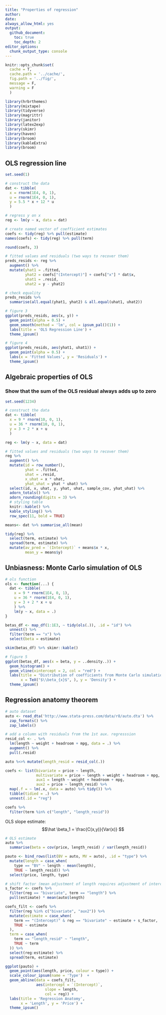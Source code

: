 ```yaml
---
title: "Properties of regression"
author:
date:
always_allow_html: yes
output:
  github_document:
    toc: true
    toc_depth: 2
editor_options: 
  chunk_output_type: console
---
```


<!-- README.md is generated from README.Rmd. Please edit that file -->

```r
knitr::opts_chunk$set(
  cache = T,
  cache.path = '../cache/',
  fig.path = '../fig/',
  message = F,
  warning = F
  )

library(hrbrthemes)
library(mixtape)
library(tidyverse)
library(magrittr)
library(janitor)
library(latex2exp)
library(skimr)
library(haven)
library(broom)
library(kableExtra)
library(broom)
```

## OLS regression line

```r

set.seed(1)

# construct the data
dat <- tibble(
  x = rnorm(1E4, 0, 1),
  u = rnorm(1E4, 0, 1),
  y = 5.5 * x + 12 * u
  )

# regress y on x 
reg <- lm(y ~ x, data = dat)

# create named vector of coefficient estimates
coefs <- tidy(reg) %>% pull(estimate) 
names(coefs) <- tidy(reg) %>% pull(term)

round(coefs, 3)

# fitted values and residuals (two ways to recover them)
preds_resids <- reg %>% 
  augment() %>% 
  mutate(yhat1 = .fitted,
         yhat2 = coefs["(Intercept)"] + coefs["x"] * dat$x,
         uhat1 = .resid,
         uhat2 = y - yhat2)

# check equality
preds_resids %>% 
  summarise(all.equal(yhat1, yhat2) & all.equal(uhat1, uhat2))
```



```r
# figure 3
ggplot(preds_resids, aes(x, y)) +
  geom_point(alpha = 0.5) +
  geom_smooth(method = 'lm', col = ipsum_pal()(1)) +
  labs(title = 'OLS Regression Line') +
  theme_ipsum()
```

```r
# figure 4
ggplot(preds_resids, aes(yhat1, uhat1)) +
  geom_point(alpha = 0.5) +
  labs(x = 'Fitted Values', y = 'Residuals') +
  theme_ipsum()
```

## Algebraic properties of OLS

### Show that the sum of the OLS residual always adds up to zero

```r

set.seed(1234)

# construct the data
dat <- tibble(
  x = 9 * rnorm(10, 0, 1),
  u = 36 * rnorm(10, 0, 1),
  y = 3 + 2 * x + u
  )

reg <- lm(y ~ x, data = dat)

# fitted values and residuals (two ways to recover them)
reg %>% 
  augment() %>% 
  mutate(id = row_number(),
         yhat = .fitted,
         uhat = .resid,
         x_uhat = x * uhat, 
         yhat_uhat = yhat * uhat) %>% 
  select(id, x, uhat, y, yhat, uhat, sample_cov, yhat_uhat) %>% 
  adorn_totals() %>% 
  adorn_rounding(digits = 3) %>% 
  # styling table
  knitr::kable() %>% 
  kable_styling() %>% 
  row_spec(11, bold = TRUE)
```

```r
means<- dat %>% summarise_all(mean)

tidy(reg) %>% 
  select(term, estimate) %>% 
  spread(term, estimate) %>% 
  mutate(av_pred = `(Intercept)` + means$x * x, 
         mean_y = means$y)
```

## Unbiasness: Monte Carlo simulation of OLS

```r

# ols function
ols <- function(...) {
  dat <- tibble(
    x = 9 * rnorm(1E4, 0, 1),
    u = 36 * rnorm(1E4, 0, 1),
    y = 3 + 2 * x + u
    ) %>% 
    lm(y ~ x, data = .)
}

betas_df <- map_df(1:1E3, ~ tidy(ols(.)), .id = "id") %>% 
  unnest() %>% 
  filter(term == "x") %>% 
  select(beta = estimate) 

skim(betas_df) %>% skimr::kable()

# figure 5
ggplot(betas_df, aes(x = beta, y = ..density..)) +
  geom_histogram() +
  geom_vline(xintercept = 2, col = "red") + 
  labs(title = "Distribution of coefficients from Monte Carlo simulation", 
       x = TeX("$\\beta_{x}$", ), y = 'Density') +
  theme_ipsum()
```


## Regression anatomy theorem

```r
# auto dataset
auto <- read_dta('http://www.stata-press.com/data/r8/auto.dta') %>% 
  zap_formats() %>% 
  zap_labels() 

# add a column with residuals from the 1st aux. regresssion
resid_col <- . %>% 
  lm(length ~ weight + headroom + mpg, data = .) %>% 
  augment() %>% 
  pull(.resid)

auto %<>% mutate(length_resid = resid_col(.))

coefs <- list(bivariate = price ~ length,
              multivariate = price ~ length + weight + headroom + mpg,
              aux1 = length ~ weight + headroom + mpg,
              aux2 = price ~ length_resid) %>% 
  map(.f = ~ lm(.x, data = auto) %>% tidy()) %>% 
  tibble(tidied = .) %>% 
  unnest(.id = "reg") 

coefs %>% 
  filter(term %in% c("length", "length_resid"))

```

OLS slope estimate: 
$$\hat \beta_1 = \frac{C(x,y)}{Var(x)} $$

```r
# OLS estimate 
auto %>% 
  summarise(beta = cov(price, length_resid) / var(length_resid))

pauto <- bind_rows(list(BV = auto, MV = auto), .id = "type") %>% 
  mutate(length = case_when(
    type == "BV" ~ length - mean(length), 
    TRUE ~ length_resid)) %>% 
  select(price, length, type)

# shift factor (mean adjustment of length requires adjustment of intercept)
s_factor <- coefs %>% 
  filter(reg == "bivariate", term == "length") %>% 
  pull(estimate) * mean(auto$length)
```

```r
coefs_filt <- coefs %>% 
  filter(reg %in% c("bivariate", "aux2")) %>% 
  mutate(estimate = case_when(
    term == "(Intercept)" & reg == "bivariate" ~ estimate + s_factor,
    TRUE ~ estimate
  ), 
  term = case_when(
    term == "length_resid" ~ "length", 
    TRUE ~ term
  )) %>% 
  select(reg:estimate) %>% 
  spread(term, estimate) 

ggplot(pauto) + 
  geom_point(aes(length, price, colour = type)) + 
  scale_colour_ipsum(name = 'Type')  + 
  geom_abline(data = coefs_filt, 
              aes(intercept = `(Intercept)`, 
                  slope = length, 
                  col = reg)) + 
  labs(title = 'Regression Anatomy', 
       x = 'Length', y = 'Price') +
  theme_ipsum() 
```

